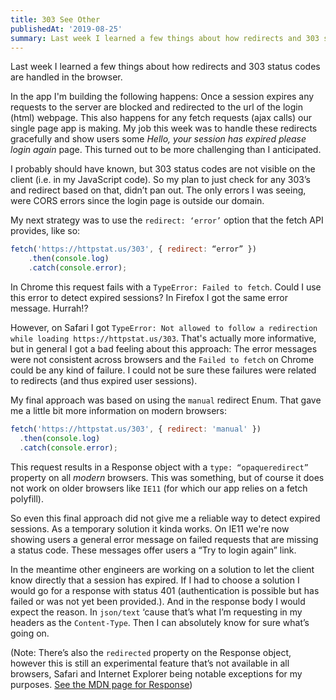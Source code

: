```yaml
---
title: 303 See Other
publishedAt: '2019-08-25'
summary: Last week I learned a few things about how redirects and 303 status codes are handled in the browser.
---
```


Last week I learned a few things about how redirects and 303 status codes are handled in the browser.

In the app I'm building the following happens: Once a session expires any requests to the server are blocked and redirected to the url of the login (html) webpage. This also happens for any fetch requests (ajax calls) our single page app is making. My job this week was to handle these redirects gracefully and show users some _Hello, your session has expired please login again_ page. This turned out to be more challenging than I anticipated.

I probably should have known, but 303 status codes are not visible on the client (i.e. in my JavaScript code). So my plan to just check for any 303’s and redirect based on that, didn’t pan out. The only errors I was seeing, were CORS errors since the login page is outside our domain.

My next strategy was to use the `redirect: ‘error’` option that the fetch API provides, like so:

```js
fetch('https://httpstat.us/303', { redirect: “error” })
    .then(console.log)
    .catch(console.error);
```

In Chrome this request fails with a `TypeError: Failed to fetch`. Could I use this error to detect expired sessions? In Firefox I got the same error message. Hurrah!?

However, on Safari I got `TypeError: Not allowed to follow a redirection while loading https://httpstat.us/303`. That's actually more informative, but in general I got a bad feeling about this approach: The error messages were not consistent across browsers and the `Failed to fetch` on Chrome could be any kind of failure. I could not be sure these failures were related to redirects (and thus expired user sessions).

My final approach was based on using the `manual` redirect Enum. That gave me a little bit more information on modern browsers:

```js
fetch('https://httpstat.us/303', { redirect: 'manual' })
  .then(console.log)
  .catch(console.error);
```

This request results in a Response object with a `type: “opaqueredirect”` property on all _modern_ browsers. This was something, but of course it does not work on older browsers like `IE11` (for which our app relies on a fetch polyfill).

So even this final approach did not give me a reliable way to detect expired sessions. As a temporary solution it kinda works. On IE11 we're now showing users a general error message on failed requests that are missing a status code. These messages offer users a “Try to login again” link.

In the meantime other engineers are working on a solution to let the client know directly that a session has expired. If I had to choose a solution I would go for a response with status 401 (authentication is possible but has failed or was not yet been provided.). And in the response body I would expect the reason. In `json/text` ‘cause that’s what I’m requesting in my headers as the `Content-Type`. Then I can absolutely know for sure what’s going on.

(Note: There’s also the `redirected` property on the Response object, however this is still an experimental feature that’s not available in all browsers, Safari and Internet Explorer being notable exceptions for my purposes. [See the MDN page for Response](https://developer.mozilla.org/en-US/docs/Web/API/Response/redirected))
